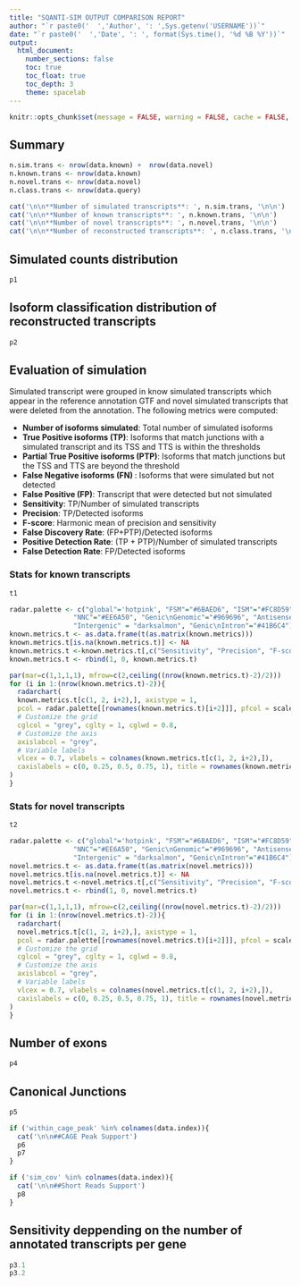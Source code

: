 ```yaml
---
title: "SQANTI-SIM OUTPUT COMPARISON REPORT"
author: "`r paste0('  ','Author', ': ',Sys.getenv('USERNAME'))`"
date: "`r paste0('  ','Date', ': ', format(Sys.time(), '%d %B %Y'))`"
output:
  html_document:
    number_sections: false
    toc: true
    toc_float: true
    toc_depth: 3
    theme: spacelab
---
```


<!-- Basic setting -->

```r
knitr::opts_chunk$set(message = FALSE, warning = FALSE, cache = FALSE, echo = FALSE)
```

<!-- Report generation -->

## Summary

```r
n.sim.trans <- nrow(data.known) +  nrow(data.novel)
n.known.trans <- nrow(data.known)
n.novel.trans <- nrow(data.novel)
n.class.trans <- nrow(data.query)

cat('\n\n**Number of simulated transcripts**: ', n.sim.trans, '\n\n')
cat('\n\n**Number of known transcripts**: ', n.known.trans, '\n\n')
cat('\n\n**Number of novel transcripts**: ', n.novel.trans, '\n\n')
cat('\n\n**Number of reconstructed transcripts**: ', n.class.trans, '\n\n')
```

## Simulated counts distribution

```r
p1
```

## Isoform classification distribution of reconstructed transcripts

```r
p2
```

## Evaluation of simulation {.tabset}

Simulated transcript were grouped in know simulated transcripts which appear in the reference annotation GTF and novel simulated transcripts that were deleted from the annotation. The following metrics were computed:

- **Number of isoforms simulated**: Total number of simulated isoforms
- **True Positive isoforms (TP)**: Isoforms that match junctions with a simulated transcript and its TSS and TTS is within the thresholds
- **Partial True Positive isoforms (PTP)**: Isoforms that match junctions but the TSS and TTS are beyond the threshold
- **False Negative isoforms (FN) **: Isoforms that were simulated but not detected
- **False Positive (FP)**: Transcript that were detected but not simulated
- **Sensitivity**: TP/Number of simulated transcripts
- **Precision**: TP/Detected isoforms
- **F-score**: Harmonic mean of precision and sensitivity
- **False Discovery Rate**: (FP+PTP)/Detected isoforms
- **Positive Detection Rate**: (TP + PTP)/Number of simulated transcripts
- **False Detection Rate**: FP/Detected isoforms

### Stats for known transcripts

```r
t1
```

```r
radar.palette <- c("global"='hotpink', "FSM"="#6BAED6", "ISM"="#FC8D59", "NIC"="#78C679", 
                "NNC"="#EE6A50", "Genic\nGenomic"="#969696", "Antisense"="#66C2A4", "Fusion"="goldenrod1",
                "Intergenic" = "darksalmon", "Genic\nIntron"="#41B6C4")
known.metrics.t <- as.data.frame(t(as.matrix(known.metrics)))
known.metrics.t[is.na(known.metrics.t)] <- NA
known.metrics.t <-known.metrics.t[,c("Sensitivity", "Precision", "F-score", "False_Discovery_Rate", "Positive_Detection_Rate", "False_Detection_Rate")]
known.metrics.t <- rbind(1, 0, known.metrics.t)

par(mar=c(1,1,1,1), mfrow=c(2,ceiling((nrow(known.metrics.t)-2)/2)))
for (i in 1:(nrow(known.metrics.t)-2)){
  radarchart(
  known.metrics.t[c(1, 2, i+2),], axistype = 1,
  pcol = radar.palette[[rownames(known.metrics.t)[i+2]]], pfcol = scales::alpha(radar.palette[[rownames(known.metrics.t)[i+2]]], 0.5), plwd = 2, plty = 1,
  # Customize the grid
  cglcol = "grey", cglty = 1, cglwd = 0.8,
  # Customize the axis
  axislabcol = "grey", 
  # Variable labels
  vlcex = 0.7, vlabels = colnames(known.metrics.t[c(1, 2, i+2),]),
  caxislabels = c(0, 0.25, 0.5, 0.75, 1), title = rownames(known.metrics.t)[i+2]
)
}
```

### Stats for novel transcripts

```r
t2
```

```r
radar.palette <- c("global"='hotpink', "FSM"="#6BAED6", "ISM"="#FC8D59", "NIC"="#78C679", 
                "NNC"="#EE6A50", "Genic\nGenomic"="#969696", "Antisense"="#66C2A4", "Fusion"="goldenrod1",
                "Intergenic" = "darksalmon", "Genic\nIntron"="#41B6C4")
novel.metrics.t <- as.data.frame(t(as.matrix(novel.metrics)))
novel.metrics.t[is.na(novel.metrics.t)] <- NA
novel.metrics.t <-novel.metrics.t[,c("Sensitivity", "Precision", "F-score", "False_Discovery_Rate", "Positive_Detection_Rate", "False_Detection_Rate")]
novel.metrics.t <- rbind(1, 0, novel.metrics.t)

par(mar=c(1,1,1,1), mfrow=c(2,ceiling((nrow(novel.metrics.t)-2)/2)))
for (i in 1:(nrow(novel.metrics.t)-2)){
  radarchart(
  novel.metrics.t[c(1, 2, i+2),], axistype = 1,
  pcol = radar.palette[[rownames(novel.metrics.t)[i+2]]], pfcol = scales::alpha(radar.palette[[rownames(novel.metrics.t)[i+2]]], 0.5), plwd = 2, plty = 1,
  # Customize the grid
  cglcol = "grey", cglty = 1, cglwd = 0.8,
  # Customize the axis
  axislabcol = "grey", 
  # Variable labels
  vlcex = 0.7, vlabels = colnames(novel.metrics.t[c(1, 2, i+2),]),
  caxislabels = c(0, 0.25, 0.5, 0.75, 1), title = rownames(novel.metrics.t)[i+2]
)
}
```

## Number of exons

```r
p4
```

## Canonical Junctions

```r
p5
```

```r
if ('within_cage_peak' %in% colnames(data.index)){
  cat('\n\n##CAGE Peak Support')
  p6
  p7
}

if ('sim_cov' %in% colnames(data.index)){
  cat('\n\n##Short Reads Support')
  p8
}
```

## Sensitivity deppending on the number of annotated transcripts per gene

```r
p3.1
p3.2
```